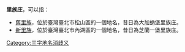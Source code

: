 '''里族庄'''，可以指：
* [[舊里族|舊里族]]，位於臺灣臺北市松山區的一個地名，昔日為大加蚋堡里族庄。
* [[新里族|新里族]]，位於臺灣臺北市內湖區的一個地名，昔日為芝蘭一堡里族庄。
{{disamb}}
[[Category:三字地名消歧义|Category:三字地名消歧义]]